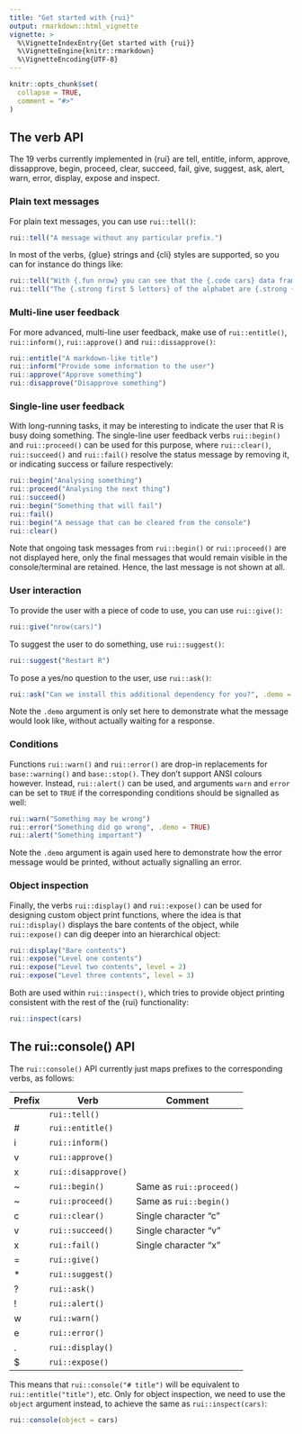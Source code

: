 ```yaml
---
title: "Get started with {rui}"
output: rmarkdown::html_vignette
vignette: >
  %\VignetteIndexEntry{Get started with {rui}}
  %\VignetteEngine{knitr::rmarkdown}
  %\VignetteEncoding{UTF-8}
---
```


```r
knitr::opts_chunk$set(
  collapse = TRUE,
  comment = "#>"
)
```

## The verb API

The 19 verbs currently implemented in {rui} are tell, entitle, inform, approve,
dissapprove, begin, proceed, clear, succeed, fail, give, suggest, ask, alert,
warn, error, display, expose and inspect.

### Plain text messages

For plain text messages, you can use `rui::tell()`:

```r
rui::tell("A message without any particular prefix.")
```

In most of the verbs, {glue} strings and {cli} styles are supported, so you can
for instance do things like:

```r
rui::tell("With {.fun nrow} you can see that the {.code cars} data frame has {nrow(cars)} rows.")
rui::tell("The {.strong first 5 letters} of the alphabet are {.strong {letters[1:5]}}.")
```

### Multi-line user feedback

For more advanced, multi-line user feedback, make use of `rui::entitle()`,
`rui::inform()`, `rui::approve()` and `rui::dissapprove()`:

```r
rui::entitle("A markdown-like title")
rui::inform("Provide some information to the user")
rui::approve("Approve something")
rui::disapprove("Disapprove something")
```

### Single-line user feedback

With long-running tasks, it may be interesting to indicate the user that R is
busy doing something. The single-line user feedback verbs `rui::begin()` and
`rui::proceed()` can be used for this purpose, where `rui::clear()`,
`rui::succeed()` and `rui::fail()` resolve the status message by removing it,
or indicating success or failure respectively:

```r
rui::begin("Analysing something")
rui::proceed("Analysing the next thing")
rui::succeed()
rui::begin("Something that will fail")
rui::fail()
rui::begin("A message that can be cleared from the console")
rui::clear()
```

Note that ongoing task messages from `rui::begin()` or `rui::proceed()` are not
displayed here, only the final messages that would remain visible in the
console/terminal are retained. Hence, the last message is not shown at all.

### User interaction

To provide the user with a piece of code to use, you can use `rui::give()`:

```r
rui::give("nrow(cars)")
```

To suggest the user to do something, use `rui::suggest()`:

```r
rui::suggest("Restart R")
```

To pose a yes/no question to the user, use `rui::ask()`:

```r
rui::ask("Can we install this additional dependency for you?", .demo = TRUE)
```

Note the `.demo` argument is only set here to demonstrate what the message
would look like, without actually waiting for a response.

### Conditions

Functions `rui::warn()` and `rui::error()` are drop-in replacements for `base::warning()` and
`base::stop()`. They don't support ANSI colours however. Instead, `rui::alert()`
can be used, and arguments `warn` and `error` can be set to `TRUE` if the 
corresponding conditions should be signalled as well:

```r
rui::warn("Something may be wrong")
rui::error("Something did go wrong", .demo = TRUE)
rui::alert("Something important")
```

Note the `.demo` argument is again used here to demonstrate how the error
message would be printed, without actually signalling an error.

### Object inspection

Finally, the verbs `rui::display()` and `rui::expose()` can
be used for designing custom object print functions, where the idea is that
`rui::display()` displays the bare contents of the object, while `rui::expose()`
can dig deeper into an hierarchical object:

```r
rui::display("Bare contents")
rui::expose("Level one contents")
rui::expose("Level two contents", level = 2)
rui::expose("Level three contents", level = 3)
```

Both are used within `rui::inspect()`, which tries to provide object printing
consistent with the rest of the {rui} functionality:

```r
rui::inspect(cars)
```

## The rui::console() API

The `rui::console()` API currently just maps prefixes to the corresponding
verbs, as follows:

|Prefix |Verb                 |Comment                   |
|-------|---------------------|--------------------------|
|       | `rui::tell()`       |                          |
| #     | `rui::entitle()`    |                          |
| i     | `rui::inform()`     |                          |
| v     | `rui::approve()`    |                          |
| x     | `rui::disapprove()` |                          |
| ~     | `rui::begin()`      | Same as `rui::proceed()` |
| ~     | `rui::proceed()`    | Same as `rui::begin()`   |
| c     | `rui::clear()`      | Single character "c"     |
| v     | `rui::succeed()`    | Single character "v"     |
| x     | `rui::fail()`       | Single character "x"     |
| =     | `rui::give()`       |                          |
| *     | `rui::suggest()`    |                          |
| ?     | `rui::ask()`        |                          |
| !     | `rui::alert()`      |                          |
| w     | `rui::warn()`       |                          |
| e     | `rui::error()`      |                          |
| .     | `rui::display()`    |                          |
| $     | `rui::expose()`     |                          |

This means that `rui::console("# title")` will be equivalent to
`rui::entitle("title")`, etc. Only for object inspection, we need to use the
`object` argument instead, to achieve the same as `rui::inspect(cars)`:

```r
rui::console(object = cars)
```
